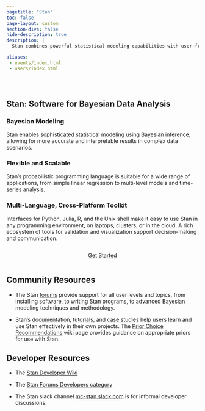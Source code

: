 ```yaml
---
pagetitle: "Stan"
toc: false
page-layout: custom
section-divs: false
hide-description: true
description: |
  Stan combines powerful statistical modeling capabilities with user-friendly interfaces, an active community, and a commitment to open-source development.

aliases:
 - events/index.html
 - users/index.html


---
```



::: {.hero-banner}
::: {.grid}
::: {.g-col-1}
:::
::: {.g-col-8 }
# Stan: Software for Bayesian Data&nbsp;Analysis
:::
:::
:::


::: {.second-banner}
::: {.grid}
::: {.g-col-1}
:::
::: {.g-col-8}
### Bayesian Modeling

Stan enables sophisticated statistical modeling using Bayesian inference, allowing for more accurate and interpretable results in complex data scenarios.

### Flexible and Scalable

Stan's probabilistic programming language is suitable for a wide range of applications, from simple linear regression to multi-level models and time-series analysis.

### Multi-Language, Cross-Platform Toolkit

Interfaces for Python, Julia, R, and the Unix shell make it easy to use Stan in any programming environment,
on  laptops, clusters, or in the cloud.  A rich ecosystem of tools for validation and visualization support
decision-making and communication.

::: {.hero-buttons style="position: relative; display: flex; justify-content: center;"}
[Get Started](install/){.btn-action-primary .btn-action .btn .btn-success .btn-lg role="button"}
:::

:::
:::
:::



::: {.second-banner}
::: {.grid}
::: {.g-col-1}
:::
::: {.g-col-8}
## Community Resources
* The Stan [forums](https://discourse.mc-stan.org) provide support for all user levels and topics, from installing software, to writing Stan programs, to advanced Bayesian modeling techniques and methodology.

* Stan's [documentation](https://mc-stan.org/docs), [tutorials](learn-stan/tutorials.qmd), and [case studies](learn-stan/case-studies.qmd) help users learn and use Stan effectively in their own projects.
The [Prior Choice Recommendations](https://github.com/stan-dev/stan/wiki/Prior-Choice-Recommendations) wiki page provides guidance on appropriate priors for use with Stan.
:::
:::
:::

::: {.second-banner}
::: {.grid}
::: {.g-col-1}
:::

::: {.g-col-8}
## Developer Resources
* The [Stan Developer Wiki](https://github.com/stan-dev/stan/wiki)

* The [Stan Forums Developers category](https://discourse.mc-stan.org/c/stan-dev/10)

* The Stan slack channel [mc-stan.slack.com](https://join.slack.com/t/mc-stan/shared_invite/zt-1le4ebi4m-UMtiOkJb4gcS16qz2wIYCw)
is for informal developer discussions.
:::
:::
:::


